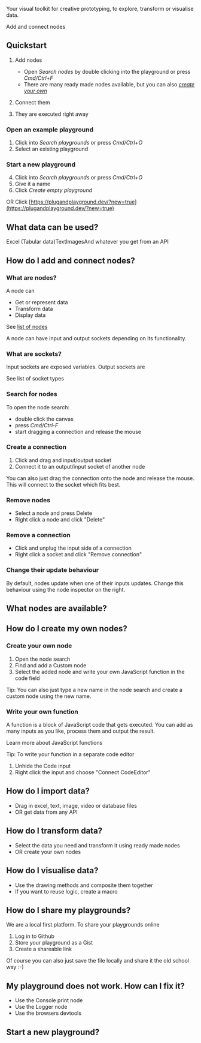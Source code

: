 Your visual toolkit for creative prototyping, to explore, transform or visualise data.

Add and connect nodes

## Quickstart

1. Add nodes

   - Open _Search nodes_ by double clicking into the playground or press _Cmd/Ctrl+F_
   - There are many ready made nodes available, but you can also [_create your own_](https://docs.google.com/document/d/11dS2uk3qdvrVBHGdu0af5c3NmpCylHUrxrkcu4oNexU/edit#heading=h.l22knu24xajp)

2. Connect them

3. They are executed right away

### Open an example playground

1. Click into _Search playgrounds_ or press _Cmd/Ctrl+O_
2. Select an existing playground

### Start a new playground

4. Click into _Search playgrounds_ or press _Cmd/Ctrl+O_
5. Give it a name
6. Click _Create empty playground_

OR Click [https://plugandplayground.dev/?new=true](https://plugandplayground.dev/?new=true)

## What data can be used?

Excel (Tabular data)TextImagesAnd whatever you get from an API

## How do I add and connect nodes?

### What are nodes?

A node can

- Get or represent data
- Transform data
- Display data

See [list of nodes](https://docs.google.com/document/d/11dS2uk3qdvrVBHGdu0af5c3NmpCylHUrxrkcu4oNexU/edit#heading=h.94je4wsnhfom)

A node can have input and output sockets depending on its functionality.

### What are sockets?

Input sockets are exposed variables. Output sockets are

See list of socket types

### Search for nodes

To open the node search:

- double click the canvas
- press _Cmd/Ctrl-F_
- start dragging a connection and release the mouse

### Create a connection

1. Click and drag and input/output socket
2. Connect it to an output/input socket of another node

You can also just drag the connection onto the node and release the mouse. This will connect to the socket which fits best.

### Remove nodes

- Select a node and press Delete
- Right click a node and click "Delete"

### Remove a connection

- Click and unplug the input side of a connection
- Right click a socket and click "Remove connection"

### Change their update behaviour

By default, nodes update when one of their inputs updates. Change this behaviour using the node inspector on the right.

## What nodes are available?

## How do I create my own nodes?

### Create your own node

1. Open the node search
2. Find and add a Custom node
3. Select the added node and write your own JavaScript function in the code field

Tip: You can also just type a new name in the node search and create a custom node using the new name.

### Write your own function

A function is a block of JavaScript code that gets executed. You can add as many inputs as you like, process them and output the result.

Learn more about JavaScript functions

Tip: To write your function in a separate code editor

1. Unhide the Code input
2. Right click the input and choose "Connect CodeEditor"

## How do I import data?

- Drag in excel, text, image, video or database files
- OR get data from any API

## How do I transform data?

- Select the data you need and transform it using ready made nodes
- OR create your own nodes

## How do I visualise data?

- Use the drawing methods and composite them together
- If you want to reuse logic, create a macro

## How do I share my playgrounds?

We are a local first platform. To share your playgrounds online

1. Log in to Github
2. Store your playground as a Gist
3. Create a shareable link

Of course you can also just save the file locally and share it the old school way :-)

## My playground does not work. How can I fix it?

- Use the Console print node
- Use the Logger node
- Use the browsers devtools

## Start a new playground?
